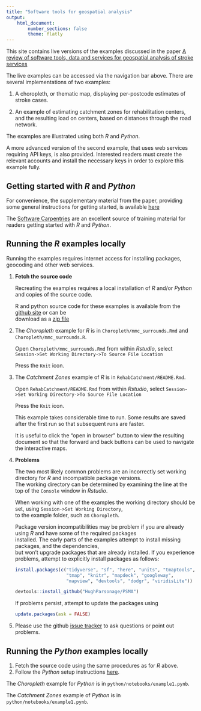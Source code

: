 ```yaml
---
title: "Software tools for geospatial analysis"
output:
    html_document:
        number_sections: false
        theme: flatly
---
```


This site contains live versions of the examples discussed in the paper 
[A review of software tools, data and services for geospatial analysis of stroke services](https:/frontiersin.org/)

The live examples can be accessed via the navigation bar above. There are several
implementations of two examples: 

1. A choropleth, or thematic map, displaying
per-postcode estimates of stroke cases.

1. An example of estimating catchment zones for rehabilitation centers,
and the resulting load on centers, based on distances through the
road network.

The examples are illustrated using both _R_ and _Python_.

A more advanced version of the second example, that uses web services
requiring API keys, is also provided. Interested readers must create
the relevant accounts and install the necessary keys in order to
explore this example fully.

## Getting started with _R_ and _Python_

For convenience, the supplementary material from the paper, providing
some general instructions for getting started, is available [here](supplementary.html)

The [Software Carpentries](https://software-carpentry.org/) are an excellent source of training material
for readers getting started with _R_ and _Python_.

## Running the _R_ examples locally

Running the examples requires internet access for installing packages, geocoding and other web services.

1. **Fetch the source code**

     Recreating the examples requires a local installation of _R_ and/or _Python_  
     and copies of the source code.
   
     R and python source code for these examples is available from the [github site](https://github.com/richardbeare/GeospatialStroke/) or can be  
    download as a [zip file](https://github.com/richardbeare/GeospatialStroke/archive/master.zip)

2. The _Choropleth_ example for _R_ is in `Choropleth/mmc_surrounds.Rmd` and `Choropleth/mmc_surrounds.R`.

    Open `Choropleth/mmc_surrounds.Rmd` from within _Rstudio_, select `Session->Set Working Directory->To Source File Location`
    
    Press the `Knit` icon.
   
3. The _Catchment Zones_ example of _R_ is in `RehabCatchment/README.Rmd`.

    Open `RehabCatchment/README.Rmd` from within _Rstudio_, select `Session->Set Working Directory->To Source File Location`
    
    Press the `Knit` icon.
    
    This example takes considerable time to run. Some results are saved after the first run so that subsequent runs are faster.
    
    It is useful to click the "open in browser" button to view the resulting document so that the forward and back buttons can
    be used to navigate the interactive maps.
    
4. **Problems** 

    The two most likely common problems are an incorrectly set working directory for _R_ and incompatible package versions.   
    The working directory can be determined by examining the line at the top of the `Console` window in _Rstudio_.
    
    When working with one of the examples the working directory should be set, using `Session->Set Working Directory`,  
    to the example folder, such as `Choropleth`.
    
    Package version incompatibilities may be problem if you are already using _R_ and have some of the required packages  
    installed. The early parts of the examples attempt to install missing packages, and the dependencies,  
    but won't upgrade packages that are already installed. If you experience problems, attempt to explicitly install packages as follows:
    
    ```r
    install.packages(c("tidyverse", "sf", "here", "units", "tmaptools", 
                       "tmap", "knitr", "mapdeck", "googleway",
                       "mapview", "devtools", "dodgr", "viridisLite"))

    devtools::install_github("HughParsonage/PSMA")

    ```
     
     If problems persist, attempt to update the packages using   
         
    ```r
    update.packages(ask = FALSE)
    ```
    
5. Please use the github [issue tracker](https://github.com/richardbeare/GeospatialStroke/issues) to ask questions or point out problems.    
    

## Running the _Python_ examples locally

1. Fetch the source code using the same procedures as for _R_ above.
1. Follow the _Python_ setup instructions [here](supplementary.html).

The _Choropleth_ example for _Python_ is in `python/notebooks/example1.pynb`.

The _Catchment Zones_ example of _Python_ is in `python/notebooks/example1.pynb`.


